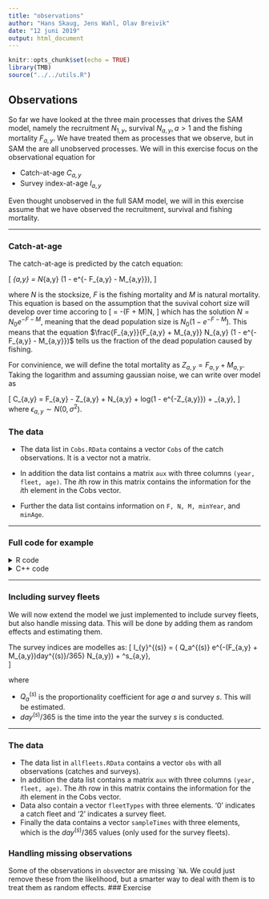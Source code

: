 ```yaml
---
title: "observations"
author: "Hans Skaug, Jens Wahl, Olav Breivik"
date: "12 juni 2019"
output: html_document
---
```


```r
knitr::opts_chunk$set(echo = TRUE)
library(TMB)
source("../../utils.R")
```

## **Observations**

So far we have looked at the three main processes that drives the SAM model, namely the recruitment $N_{1,y}$, survival $N_{a,y}, a > 1$ and the fishing mortality $F_{a,y}$. We have treated them as processes that we observe, but in SAM the are all unobserved processes.
We will in this exercise focus on the observational equation for 

* Catch-at-age $C_{a,y}$
* Survey index-at-age $I_{a,y}$

Even thought unobserved in the full SAM model, we will in this exercise assume that we have observed the recruitment, survival and fishing mortality. 

***

### Catch-at-age

The catch-at-age is predicted by the catch equation: 

\[
  \hat{C}_{a,y} = \frac{F_{a,y}}{F_{a,y} + M_{a,y}} N_{a,y} (1 - e^{- F_{a,y} - M_{a,y}}),
\]

where $N$ is the stocksize, $F$ is the fishing mortality and $M$ is natural mortality. This equation is based on the assumption that the suvival cohort size will develop over time accoring to 
\[
  \frac{dN}{dt} = -(F + M)N,
\]
which has the solution $N = N_0 e^{-F-M}$, meaning that the dead population size is $N_0(1 - e^{-F-M})$. This means that the equation $\frac{F_{a,y}}{F_{a,y} + M_{a,y}} N_{a,y} (1 - e^{- F_{a,y} - M_{a,y}})$ tells us the fraction of the dead population caused by fishing.   

For convinience, we will define the total mortality as $Z_{a,y} = F_{a,y} + M_{a,y}$. Taking the logarithm and assuming gaussian noise, we can write over model as 

\[
  \log C_{a,y} = \log F_{a,y} - \log Z_{a,y} + \log N_{a,y} + log(1 - e^{-Z_{a,y}}) + \epsilon_{a,y},
\]
where $\epsilon_{a,y} \sim N(0, \sigma^2)$. 

### The data 

* The data list in ```Cobs.RData``` contains a vector ```Cobs``` of the catch observations. It is a
vector not a matrix.

* In addition the data list contains a matrix ```aux``` with three columns ```(year, fleet, age)```.
The $i$th row in this matrix contains the information for the $i$th element in the Cobs vector.

* Further the data list contains information on ```F, N, M, minYear```, and ```minAge```. 

*** 


### Full code for example 
<details> 
  <summary> R code </summary> 
```r
include_source("Cobs.R", linesToInclud=c(1:999))
```
</details>

<details> <summary> C++ code</summary>
```r
include_source("Cobs.cpp", linesToInclud=c(1:999))
```
</details>


*** 

### Including survey fleets

We will now extend the model we just implemented to include survey fleets, but also handle missing data. This will be done by adding them as random effects and estimating them. 

The survey indices are modelles as: 
\[
  \log I_{y}^{(s)} = \log ( Q_a^{(s)} e^{-(F_{a,y} + M_{a,y})day^{(s)}/365} N_{a,y}) + \epsilon^s_{a,y},  
\]

where 

* $Q_a^{(s)}$ is the proportionality coefficient for age $a$ and survey $s$. This will be estimated. 
* $day^{(s)}/365$ is the time into the year the survey $s$ is conducted. 

***

### The data

* The data list in ```allfleets.RData``` contains a vector ```obs``` with all observations (catches
and surveys).
* In addition the data list contains a matrix ```aux``` with three columns ```(year, fleet, age)```.
The $i$th row in this matrix contains the information for the $i$th element in the Cobs vector.
* Data also contain a vector ```fleetTypes``` with three elements. ‘0’ indicates a catch fleet
and ‘2’ indicates a survey fleet.
* Finally the data contains a vector ```sampleTimes``` with three elements, which is the $day^{(s)}/365$
values (only used for the survey fleets).

### Handling missing observations

Some of the observations in ```obs```vector are missing ```NA``. We could just remove these from the likelihood, but a smarter way to deal with them is to treat them as random effects. 
### Exercise 
